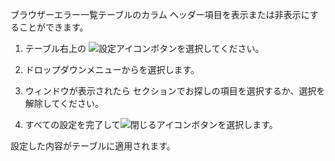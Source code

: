 <Title hashid='display-or-hide-column' level={props.level}>テーブルカラムの表示または非表示</Title>

<InDoc product="browser">

ブラウザーエラー一覧テーブルのカラム ヘッダー項目を表示または非表示にすることができます。

</InDoc>

1. テーブル右上の ![設定アイコン](/img/ico-setting.svg)ボタンを選択してください。

2. ドロップダウンメニューから<Cmdname sid="column_settings" className="uitext" />を選択します。

3. <Cmdname sid="column_settings" className="uitext" /> ウィンドウが表示されたら <Cmdname sid="add_a_column" className="uitext" /> セクションでお探しの項目を選択するか、選択を解除してください。

4. すべての設定を完了して![閉じるアイコン](/img/ico-close.svg)ボタンを選択します。

設定した内容がテーブルに適用されます。
